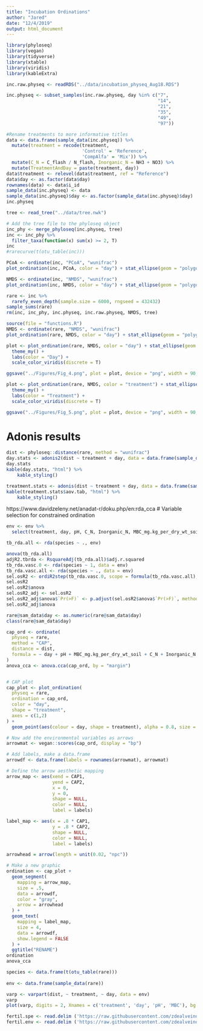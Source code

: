 ```yaml
---
title: "Incubation Ordinations"
author: "Jared"
date: "12/4/2019"
output: html_document
---
```

```r
library(phyloseq)
library(vegan)
library(tidyverse)
library(xtable)
library(viridis)
library(kableExtra)
```

```r
inc.raw.physeq <- readRDS("../data/incubation_physeq_Aug18.RDS")

inc.physeq <- subset_samples(inc.raw.physeq, day %in% c("7",
                                                        "14",
                                                        "21",
                                                        "35",
                                                        "49",
                                                        "97"))

#Rename treatments to more informative titles
data <- data.frame(sample_data(inc.physeq)) %>%
  mutate(treatment = recode(treatment,
                            'Control' = 'Reference',
                            'CompAlfa' = 'Mix')) %>%
  mutate(C_N = C_flash / N_flash, Inorganic_N = NH3 + NO3) %>%
  mutate(TreatmentAndDay = paste(treatment, day))
data$treatment <- relevel(data$treatment, ref = "Reference") 
data$day <- as.factor(data$day)
rownames(data) <- data$i_id
sample_data(inc.physeq) <- data
sample_data(inc.physeq)$day <- as.factor(sample_data(inc.physeq)$day)
inc.physeq
```
```r
tree <- read_tree("../data/tree.nwk")

# Add the tree file to the phyloseq object
inc_phy <- merge_phyloseq(inc.physeq, tree)
inc <- inc_phy %>%
  filter_taxa(function(x) sum(x) >= 2, T)
inc
#rarecurve(t(otu_table(inc)))
```

```r
PCoA <- ordinate(inc, "PCoA", "wunifrac")
plot_ordination(inc, PCoA, color = "day") + stat_ellipse(geom = "polygon", type = "norm", alpha = 0.2, aes(fill = day))
```
```r
NMDS <- ordinate(inc, "NMDS", "wunifrac")
plot_ordination(inc, NMDS, color = "day") + stat_ellipse(geom = "polygon", type = "norm", alpha = 0.2, aes(fill = day))
```
```r
rare <- inc %>%
  rarefy_even_depth(sample.size = 6000, rngseed = 432432)
sample_sums(rare)
rm(inc, inc_phy, inc.physeq, inc.raw.physeq, NMDS, tree)
```
```r
source(file = "functions.R")
NMDS <- ordinate(rare, "NMDS", "wunifrac")
plot_ordination(rare, NMDS, color = "day") + stat_ellipse(geom = "polygon", type = "norm", alpha = 0.2, aes(fill = day))

plot <- plot_ordination(rare, NMDS, color = "day") + stat_ellipse(geom = "polygon", type = "norm", alpha = 0.2, aes(color = day)) +
  theme_my() +
  labs(color = "Day") +
  scale_color_viridis(discrete = T) 

ggsave("../Figures/Fig_4.png", plot = plot, device = "png", width = 90, height = 90, units = "mm", dpi = 500)

plot <- plot_ordination(rare, NMDS, color = "treatment") + stat_ellipse(geom = "polygon", type = "norm", alpha = 0.2, aes(color = treatment)) +
  theme_my() +
  labs(color = "Treatment") +
  scale_color_viridis(discrete = T) 

ggsave("../Figures/Fig_5.png", plot = plot, device = "png", width = 90, height = 90, units = "mm", dpi = 500)
```
# Adonis results
```r
dist <- phyloseq::distance(rare, method = "wunifrac")
day.stats <- adonis2(dist ~ treatment + day, data = data.frame(sample_data(rare)))
day.stats
kable(day.stats, "html") %>%
    kable_styling()
```
```r
treatment.stats <- adonis(dist ~ treatment + day, data = data.frame(sample_data(rare)))
kable(treatment.stats$aov.tab, "html") %>%
    kable_styling()
```
https://www.davidzeleny.net/anadat-r/doku.php/en:rda_cca
# Variable selection for constrained ordination
```r
env <- env %>%
  select(treatment, day, pH, C_N, Inorganic_N, MBC_mg.kg_per_dry_wt_soil)

tb_rda.all <- rda(species ~ ., env)

anova(tb_rda.all)
adjR2.tbrda <- RsquareAdj(tb_rda.all)$adj.r.squared 
tb_rda.vasc.0 <- rda(species ~ 1, data = env) 
tb_rda.vasc.all <- rda(species ~ ., data = env)
sel.osR2 <- ordiR2step(tb_rda.vasc.0, scope = formula(tb_rda.vasc.all), R2scope = adjR2.tbrda, direction = 'forward', permutations = 999)
sel.osR2
sel.osR2$anova
sel.osR2_adj <- sel.osR2
sel.osR2_adj$anova$`Pr(>F)` <- p.adjust(sel.osR2$anova$`Pr(>F)`, method = 'holm', n = ncol(env))
sel.osR2_adj$anova
```

```r
rare@sam_data$day <- as.numeric(rare@sam_data$day)
class(rare@sam_data$day)

cap_ord <- ordinate(
  physeq = rare, 
  method = "CAP",
  distance = dist,
  formula = ~ day + pH + MBC_mg.kg_per_dry_wt_soil + C_N + Inorganic_N
)
anova_cca <- anova.cca(cap_ord, by = "margin")


# CAP plot
cap_plot <- plot_ordination(
  physeq = rare,
  ordination = cap_ord,
  color = "day",
  shape = "treatment",
  axes = c(1,2)
) +
  geom_point(aes(colour = day, shape = treatment), alpha = 0.8, size = 4) 

# Now add the environmental variables as arrows
arrowmat <- vegan::scores(cap_ord, display = "bp")

# Add labels, make a data.frame
arrowdf <- data.frame(labels = rownames(arrowmat), arrowmat)

# Define the arrow aesthetic mapping
arrow_map <- aes(xend = CAP1,
                 yend = CAP2,
                 x = 0,
                 y = 0,
                 shape = NULL,
                 color = NULL,
                 label = labels)

label_map <- aes(x = .8 * CAP1,
                 y = .8 * CAP2,
                 shape = NULL,
                 color = NULL,
                 label = labels)

arrowhead = arrow(length = unit(0.02, "npc"))

# Make a new graphic
ordination <- cap_plot +
  geom_segment(
    mapping = arrow_map,
    size = .5,
    data = arrowdf, 
    color = "gray", 
    arrow = arrowhead
  ) + 
  geom_text(
    mapping = label_map, 
    size = 4,  
    data = arrowdf, 
    show.legend = FALSE
  ) +
  ggtitle("RENAME")
ordination
anova_cca

species <- data.frame(t(otu_table(rare)))
                      
env <- data.frame(sample_data(rare))

varp <- varpart(dist, ~ treatment, ~ day, data = env)
varp
plot(varp, digits = 2, Xnames = c('treatment', 'day', 'pH', 'MBC'), bg = c('thistle', 'tomato', 'turquoise', 'violet'))
```
```r
fertil.spe <- read.delim ('https://raw.githubusercontent.com/zdealveindy/anadat-r/master/data/fertil.spe.txt', row.names = 1)
fertil.env <- read.delim ('https://raw.githubusercontent.com/zdealveindy/anadat-r/master/data/fertil.env.txt', row.names = 1)
```


